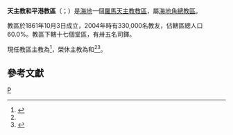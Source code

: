 {{Refimprove|time=2020-04-16T08:18:27+00:00}}
{{Infobox Roman Catholic diocese
|jurisdiction = 教區
|name =和平港
|latin= Dioecesis Portus Pacis
|border = catholic
|image =
|caption = 
|location = 海地
|territory =
|population = 330,000
|rite = [[罗马礼|罗马礼]]
|patron =
|province =[[天主教海地角總教區|海地角]]
|established = 1861年
|cathedral = 聖母無原罪主教座堂
|co-cathedral =
|leadership = 主教
|website =
|pope = {{incumbent pope}}
|ordinary = {{link-de|嘉祿·伯多祿·巴爾泰呂|Charles Peters Barthélus}}
|coadjutor bishop =
|auxiliary =
|emeritus= {{link-fr|方濟各·科利蒙|François Colimon}}<br />{{link-en|伯多祿-安多尼·波洛|Pierre-Antoine Paulo}}
}}

'''天主教和平港教區'''（{{lang-la|Dioecesis Portus Pacis}}；{{lang-fr|Diocèse de Port-de-Paix}}）是[[海地|海地]]一個[[羅馬天主教|羅馬天主教]][[教區|教區]]，屬[[天主教海地角總教區|海地角總教區]]。

教區於1861年10月3日成立，2004年時有330,000名教友，佔轄區總人口60.0%。教區下轄十七個堂區，有卅五名司鐸。

現任教區主教為{{link-de|嘉祿·伯多祿·巴爾泰呂|Charles Peters Barthélus}}<ref name="Vatican20200414">{{cite press release |title=Resignations and Appointments, 14.04.2020 |url=https://press.vatican.va/content/salastampa/en/bollettino/pubblico/2020/04/14/200414a.html |publisher=Holy See Press Office |accessdate=2020-04-16 |archiveurl=https://web.archive.org/web/20200416063725/https://press.vatican.va/content/salastampa/en/bollettino/pubblico/2020/04/14/200414a.html |archivedate=2020-04-16 |language=en |date=2020-04-14 |dead-url=no }}</ref>，榮休主教為{{link-fr|方濟各·科利蒙|François Colimon}}和{{link-en|伯多祿-安多尼·波洛|Pierre-Antoine Paulo}}<ref name="Vatican20200414" /><ref>{{cite press release |title=RINUNCE E NOMINE, 01.03.2008 |url=https://press.vatican.va/content/salastampa/it/bollettino/pubblico/2008/03/01/0146/00329.html |publisher=Sala Stampa della Santa Sede |accessdate=2020-04-16 |archiveurl=https://web.archive.org/web/20200416080445/https://press.vatican.va/content/salastampa/it/bollettino/pubblico/2008/03/01/0146/00329.html |archivedate=2020-04-16 |language=it |date=2008-03-01 |dead-url=no }}</ref>。

== 參考文獻 ==
{{reflist}}

{{海地天主教教區}}
[[Category:海地天主教教區|P]]